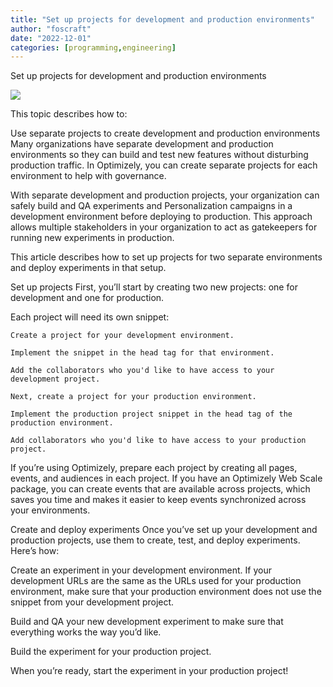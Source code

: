 ```yaml
---
title: "Set up projects for development and production environments"
author: "foscraft"
date: "2022-12-01"
categories: [programming,engineering]
---
```


Set up projects for development and production environments

![](best.png)

This topic describes how to:

Use separate projects to create development and production environments Many organizations have separate development and production environments so they can build and test new features without disturbing production traffic. In Optimizely, you can create separate projects for each environment to help with governance.

With separate development and production projects, your organization can safely build and QA experiments and Personalization campaigns in a development environment before deploying to production. This approach allows multiple stakeholders in your organization to act as gatekeepers for running new experiments in production.

This article describes how to set up projects for two separate environments and deploy experiments in that setup.

Set up projects First, you'll start by creating two new projects: one for development and one for production. 

Each project will need its own snippet:

`Create a project for your development environment.`

`Implement the snippet in the head tag for that environment.`

`Add the collaborators who you'd like to have access to your development project.`

`Next, create a project for your production environment.`

`Implement the production project snippet in the head tag of the production environment.`

`Add collaborators who you'd like to have access to your production project.`

If you're using Optimizely, prepare each project by creating all pages, events, and audiences in each project. If you have an Optimizely Web Scale package, you can create events that are available across projects, which saves you time and makes it easier to keep events synchronized across your environments.

Create and deploy experiments Once you've set up your development and production projects, use them to create, test, and deploy experiments. Here's how:

Create an experiment in your development environment. If your development URLs are the same as the URLs used for your production environment, make sure that your production environment does not use the snippet from your development project.

Build and QA your new development experiment to make sure that everything works the way you'd like.

Build the experiment for your production project.

When you're ready, start the experiment in your production project!